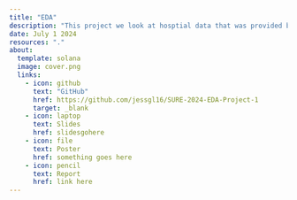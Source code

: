 ```yaml
---
title: "EDA"
description: "This project we look at hosptial data that was provided by medicade/medicare insruance that wanted people to make better desicions on cost of care"
date: July 1 2024
resources: "."
about: 
  template: solana
  image: cover.png
  links: 
    - icon: github
      text: "GitHub"
      href: https://github.com/jessgl16/SURE-2024-EDA-Project-1
      target: _blank
    - icon: laptop
      text: Slides
      href: slidesgohere
    - icon: file
      text: Poster
      href: something goes here
    - icon: pencil
      text: Report
      href: link here
---
```


